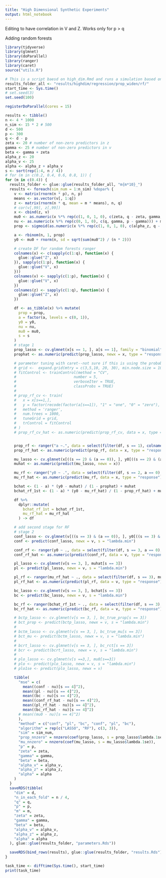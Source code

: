 ```yaml
---
title: "High Dimensional Synthetic Experiments"
output: html_notebook
---
```


Editing to have correlation in V and Z.
Works only for p > q

Adding random forests


```r
library(tidyverse)
library(glmnet)
library(doParallel)
library(ranger)
library(caret)
source("utils.R")

# This is a script baesd on high_dim.Rmd and runs a simulation based on Edward's setup.
results_folder_all <- "results/highdim/regression/prop_widen/rf/"
start_time <- Sys.time()
# set.seed(3)
set.seed(100)

registerDoParallel(cores = 15)

results <- tibble()
n <- 4 * 1000
n_sim <- 15 * 2 # 500
d <- 500
p <- 300
q <- d - p
zeta <- 20 # number of non-zero predictors in z
gamma <- 25 # number of non-zero predictors in v
beta <- gamma + zeta
alpha_z <- 20
alpha_v <- 25
alpha <- alpha_z + alpha_v
s <- sort(rep(1:4, n / 4))
# for (m in c(0.2, 0.4, 0.6, 0.8, 1)) {
for (m in c(0.4)) {
  results_folder <- glue::glue(results_folder_all, "m{m*10}_")
  results <- foreach(sim_num = 1:n_sim) %dopar% {
    v <- matrix(rnorm(n * p), n, p)
    means <- as.vector(v[, 1:q])
    z <- matrix(rnorm(n * q, mean = m * means), n, q)
    # cor(v[,99], z[,99])
    x <- cbind(z, v)
    mu0 <- as.numeric(x %*% rep(c(1, 0, 1, 0), c(zeta, q - zeta, gamma, p - gamma)))
    nu <- as.numeric(x %*% rep(c(0, 1, 0), c(q, gamma, p - gamma))) + m * as.numeric(x %*% rep(c(0, 1, 0), c(q, zeta, p - zeta)))
    prop <- sigmoid(as.numeric(x %*% rep(c(1, 0, 1, 0), c(alpha_z, q - alpha_z, alpha_v, p - alpha_v))) / sqrt(alpha))

    a <- rbinom(n, 1, prop)
    y0 <- mu0 + rnorm(n, sd = sqrt(sum(mu0^2) / (n * 2)))

    # create DF for random forests ranger
    colnames(x) <- c(sapply(c(1:q), function(x) {
      glue::glue("Z", x)
    }), sapply(c(1:p), function(x) {
      glue::glue("V", x)
    }))
    colnames(v) <- sapply(c(1:p), function(x) {
      glue::glue("V", x)
    })
    colnames(z) <- sapply(c(1:q), function(x) {
      glue::glue("Z", x)
    })

    df <- as_tibble(x) %>% mutate(
      prop = prop,
      a = factor(a, levels = c(0, 1)),
      y0 = y0,
      nu = nu,
      mu0 = mu0,
      s = s
    )
    # stage 1
    prop_lasso <- cv.glmnet(x[s == 1, ], a[s == 1], family = "binomial")
    prophat <- as.numeric(predict(prop_lasso, newx = x, type = "response"))

    # parameter tuning with caret--not sure if this is using the probability trees
    # grid <-  expand.grid(mtry = c(3,5,10, 20, 30), min.node.size = 10, splitrule = c("gini", "hellinger"))
    # fitControl <- trainControl(method = "CV",
    #                          number = 5,
    #                          verboseIter = TRUE,
    #                          classProbs = TRUE)
    #
    # prop_rf_cv <- train(
    #   x = x[s==1,],
    #   y = factor(recode(factor(a[s==1]), "1" = "one", "0" = "zero"), levels = c("zero", "one")),
    #   method = 'ranger',
    #   num.trees = 1000,
    #   tuneGrid = grid,
    #   trControl = fitControl
    # )
    # prop_rf_cv_hat <- as.numeric(predict(prop_rf_cv, data = x, type = "prob")$predictions[,2])


    prop_rf <- ranger("a ~.", data = select(filter(df, s == 1), colnames(x), a), probability = TRUE, num.trees = 1000)
    prop_rf_hat <- as.numeric(predict(prop_rf, data = x, type = "response")$predictions[, 2])

    mu_lasso <- cv.glmnet(x[((s == 2) & (a == 0)), ], y0[((s == 2) & (a == 0))])
    muhat <- as.numeric(predict(mu_lasso, newx = x))

    mu_rf <- ranger("y0 ~ .", data = select(filter(df, s == 2, a == 0), y0, colnames(x)), num.trees = 1000)
    mu_rf_hat <- as.numeric(predict(mu_rf, data = x, type = "response")$predictions)

    bchat <- (1 - a) * (y0 - muhat) / (1 - prophat) + muhat
    bchat_rf_1st <- (1 - a) * (y0 - mu_rf_hat) / (1 - prop_rf_hat) + mu0

    df %>%
      dplyr::mutate(
        bchat_rf_1st = bchat_rf_1st,
        mu_rf_hat = mu_rf_hat
      ) -> df

    # add second stage for RF
    # stage 2
    conf_lasso <- cv.glmnet(v[((s == 3) & (a == 0)), ], y0[((s == 3) & (a == 0))])
    conf <- predict(conf_lasso, newx = v, s = "lambda.min")

    conf_rf <- ranger(y0 ~ ., data = select(filter(df, s == 3, a == 0), y0, colnames(v)), num.trees = 1000)
    conf_rf_hat <- as.numeric(predict(conf_rf, data = v, type = "response")$predictions)

    pl_lasso <- cv.glmnet(v[s == 3, ], muhat[s == 3])
    pl <- predict(pl_lasso, newx = v, s = "lambda.min")

    pl_rf <- ranger(mu_rf_hat ~ ., data = select(filter(df, s == 3), mu_rf_hat, colnames(v)), num.trees = 1000)
    pl_rf_hat <- as.numeric(predict(pl_rf, data = v, type = "response")$predictions)

    bc_lasso <- cv.glmnet(v[s == 3, ], bchat[s == 3])
    bc <- predict(bc_lasso, newx = v, s = "lambda.min")

    bc_rf <- ranger(bchat_rf_1st ~ ., data = select(filter(df, s == 3), bchat_rf_1st, colnames(v)), num.trees = 1000)
    bc_rf_hat <- as.numeric(predict(bc_rf, data = v, type = "response")$predictions)

    # bctp_lasso <- cv.glmnet(v[s == 3, ], bc_true_prop[s == 3])
    # bct_prop <- predict(bctp_lasso, newx = v, s = "lambda.min")
    #
    # bctm_lasso <- cv.glmnet(v[s == 3, ], bc_true_mu[s == 3])
    # bct_mu <- predict(bctm_lasso, newx = v, s = "lambda.min")
    #
    # bcrt_lasso <- cv.glmnet(v[s == 3, ], bc_rct[s == 3])
    # bcr <- predict(bcrt_lasso, newx = v, s = "lambda.min")
    #
    # plo_lasso <- cv.glmnet(v[s ==3,], mu0[s==3])
    # plo <- predict(plo_lasso, newx = v, s = "lambda.min")
    # plo1se <- predict(plo_lasso, newx = v)

    tibble(
      "mse" = c(
        mean((conf - nu)[s == 4]^2),
        mean((pl - nu)[s == 4]^2),
        mean((bc - nu)[s == 4]^2),
        mean((conf_rf_hat - nu)[s == 4]^2),
        mean((pl_rf_hat - nu)[s == 4]^2),
        mean((bc_rf_hat - nu)[s == 4]^2)
      # mean((mu0 - nu)[s == 4]^2)
      ),
      "method" = c("conf", "pl", "bc", "conf", "pl", "bc"),
      "algorithm" = rep(c("LASSO", "RF"), c(3, 3)),
      "sim" = sim_num,
      "prop_nnzero" = nnzero(coef(prop_lasso, s = prop_lasso$lambda.1se)),
      "mu_nnzero" = nnzero(coef(mu_lasso, s = mu_lasso$lambda.1se)),
      "p" = p,
      "zeta" = zeta,
      "gamma" = gamma,
      "beta" = beta,
      "alpha_v" = alpha_v,
      "alpha_z" = alpha_z,
      "alpha" = alpha
    )
  }
  saveRDS(tibble(
    "dim" = d,
    "n_in_each_fold" = n / 4,
    "q" = q,
    "p" = p,
    "m" = m,
    "zeta" = zeta,
    "gamma" = gamma,
    "beta" = beta,
    "alpha_v" = alpha_v,
    "alpha_z" = alpha_z,
    "alpha" = alpha
  ), glue::glue(results_folder, "parameters.Rds"))

  saveRDS(bind_rows(results), glue::glue(results_folder, "results.Rds"))
}

task_time <- difftime(Sys.time(), start_time)
print(task_time)
```
